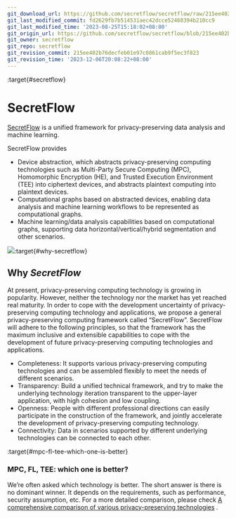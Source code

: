 ```yaml
---
git_download_url: https://github.com/secretflow/secretflow/raw/215ee402b76decfeb01e97c0861cab9f5ec3f823/docs/index.rst
git_last_modified_commit: fd2629fb7b514531aec42dcce52468394b210cc9
git_last_modified_time: '2023-08-25T15:18:02+08:00'
git_origin_url: https://github.com/secretflow/secretflow/blob/215ee402b76decfeb01e97c0861cab9f5ec3f823/docs/index.rst
git_owner: secretflow
git_repo: secretflow
git_revision_commit: 215ee402b76decfeb01e97c0861cab9f5ec3f823
git_revision_time: '2023-12-06T20:08:22+08:00'
---
```


:target{#secretflow}

# SecretFlow

[SecretFlow](https://github.com/secretflow/secretflow) is a unified framework for privacy-preserving data analysis and machine learning.

SecretFlow provides

- Device abstraction, which abstracts privacy-preserving computing technologies such as
  Multi-Party Secure Computing (MPC), Homomorphic Encryption (HE),
  and Trusted Execution Environment (TEE) into ciphertext devices,
  and abstracts plaintext computing into plaintext devices.
- Computational graphs based on abstracted devices, enabling data analysis
  and machine learning workflows to be represented as computational graphs.
- Machine learning/data analysis capabilities based on computational graphs,
  supporting data horizontal/vertical/hybrid segmentation and other scenarios.

![](_assets/secretflow_arch.svg):target{#why-secretflow}

## Why <cite>SecretFlow</cite>

At present, privacy-preserving computing technology is growing in popularity.
However, neither the technology nor the market has yet reached real maturity.
In order to cope with the development uncertainty of privacy-preserving computing technology and applications,
we propose a general privacy-preserving computing framework called “SecretFlow”.
SecretFlow will adhere to the following principles,
so that the framework has the maximum inclusive and extensible capabilities to
cope with the development of future privacy-preserving computing technologies and applications.

- Completeness: It supports various privacy-preserving computing technologies and
  can be assembled flexibly to meet the needs of different scenarios.
- Transparency: Build a unified technical framework, and try to make the
  underlying technology iteration transparent to the upper-layer application,
  with high cohesion and low coupling.
- Openness: People with different professional directions can easily participate
  in the construction of the framework, and jointly accelerate the development of privacy-preserving computing technology.
- Connectivity: Data in scenarios supported by different underlying technologies
  can be connected to each other.

:target{#mpc-fl-tee-which-one-is-better}

### MPC, FL, TEE: which one is better?

We’re often asked which technology is better. The short answer is there is no dominant winner.
It depends on the requirements, such as performance, security assumption, etc. For a more detailed comparison, please check
[A comprehensive comparison of various privacy-preserving technologies](https://www.yuque.com/secret-flow/admin/exgixt72drdvdsy3) .

<TableOfContents />
